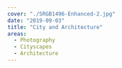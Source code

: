 ---
cover: "./SRGB1496-Enhanced-2.jpg"
date: "2019-09-03"
title: "City and Architecture"
areas:
  - Photography
  - Cityscapes
  - Architecture
---
